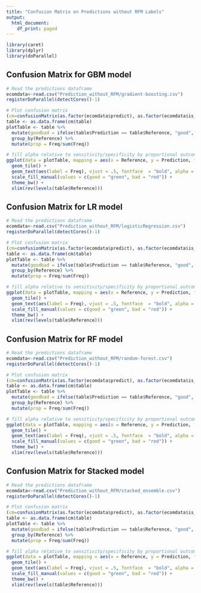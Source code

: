 ```yaml
---
title: "Confusion Matrix on Predictions without RFM Labels"
output:
  html_document:
    df_print: paged
---
```


```r
library(caret)
library(dplyr)
library(doParallel)

```


## Confusion Matrix for GBM model
```r

# Read the predictions dataframe
ecomdata<-read.csv("Prediction_without_RFM/gradient-boosting.csv")
registerDoParallel(detectCores()-1)

# Plot confusion matrix
(cm=confusionMatrix(as.factor(ecomdata$predict), as.factor(ecomdata$is_purchased)))
table <- as.data.frame(cm$table)
plotTable <- table %>%
  mutate(goodbad = ifelse(table$Prediction == table$Reference, "good", "bad")) %>%
  group_by(Reference) %>%
  mutate(prop = Freq/sum(Freq))

# fill alpha relative to sensitivity/specificity by proportional outcomes within reference groups (see dplyr code above as well as original confusion matrix for comparison)
ggplot(data = plotTable, mapping = aes(x = Reference, y = Prediction, fill = goodbad, alpha = prop)) +
  geom_tile() +
  geom_text(aes(label = Freq), vjust = .5, fontface  = "bold", alpha = 1) +
  scale_fill_manual(values = c(good = "green", bad = "red")) +
  theme_bw() +
  xlim(rev(levels(table$Reference)))
```


## Confusion Matrix for LR model
```r

# Read the predictions dataframe
ecomdata<-read.csv("Prediction_without_RFM/logisticRegression.csv")
registerDoParallel(detectCores()-1)

# Plot confusion matrix
(cm=confusionMatrix(as.factor(ecomdata$predict), as.factor(ecomdata$is_purchased)))
table <- as.data.frame(cm$table)
plotTable <- table %>%
  mutate(goodbad = ifelse(table$Prediction == table$Reference, "good", "bad")) %>%
  group_by(Reference) %>%
  mutate(prop = Freq/sum(Freq))

# fill alpha relative to sensitivity/specificity by proportional outcomes within reference groups (see dplyr code above as well as original confusion matrix for comparison)
ggplot(data = plotTable, mapping = aes(x = Reference, y = Prediction, fill = goodbad, alpha = prop)) +
  geom_tile() +
  geom_text(aes(label = Freq), vjust = .5, fontface  = "bold", alpha = 1) +
  scale_fill_manual(values = c(good = "green", bad = "red")) +
  theme_bw() +
  xlim(rev(levels(table$Reference)))
```



## Confusion Matrix for RF model
```r

# Read the predictions dataframe
ecomdata<-read.csv("Prediction_without_RFM/random-forest.csv")
registerDoParallel(detectCores()-1)

# Plot confusion matrix
(cm=confusionMatrix(as.factor(ecomdata$predict), as.factor(ecomdata$is_purchased)))
table <- as.data.frame(cm$table)
plotTable <- table %>%
  mutate(goodbad = ifelse(table$Prediction == table$Reference, "good", "bad")) %>%
  group_by(Reference) %>%
  mutate(prop = Freq/sum(Freq))

# fill alpha relative to sensitivity/specificity by proportional outcomes within reference groups (see dplyr code above as well as original confusion matrix for comparison)
ggplot(data = plotTable, mapping = aes(x = Reference, y = Prediction, fill = goodbad, alpha = prop)) +
  geom_tile() +
  geom_text(aes(label = Freq), vjust = .5, fontface  = "bold", alpha = 1) +
  scale_fill_manual(values = c(good = "green", bad = "red")) +
  theme_bw() +
  xlim(rev(levels(table$Reference)))
```




## Confusion Matrix for Stacked model
```r
# Read the predictions dataframe
ecomdata<-read.csv("Prediction_without_RFM/stacked_ensemble.csv")
registerDoParallel(detectCores()-1)

# Plot confusion matrix
(cm=confusionMatrix(as.factor(ecomdata$predict), as.factor(ecomdata$is_purchased)))
table <- as.data.frame(cm$table)
plotTable <- table %>%
  mutate(goodbad = ifelse(table$Prediction == table$Reference, "good", "bad")) %>%
  group_by(Reference) %>%
  mutate(prop = Freq/sum(Freq))

# fill alpha relative to sensitivity/specificity by proportional outcomes within reference groups (see dplyr code above as well as original confusion matrix for comparison)
ggplot(data = plotTable, mapping = aes(x = Reference, y = Prediction, fill = goodbad, alpha = prop)) +
  geom_tile() +
  geom_text(aes(label = Freq), vjust = .5, fontface  = "bold", alpha = 1) +
  scale_fill_manual(values = c(good = "green", bad = "red")) +
  theme_bw() +
  xlim(rev(levels(table$Reference)))
```
